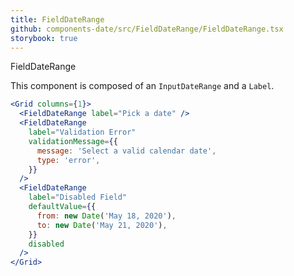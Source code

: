 ```yaml
---
title: FieldDateRange
github: components-date/src/FieldDateRange/FieldDateRange.tsx
storybook: true
---
```



<ImportMessage packageName="components-date">FieldDateRange</ImportMessage>

This component is composed of an `InputDateRange` and a `Label`.

```jsx
<Grid columns={1}>
  <FieldDateRange label="Pick a date" />
  <FieldDateRange
    label="Validation Error"
    validationMessage={{
      message: 'Select a valid calendar date',
      type: 'error',
    }}
  />
  <FieldDateRange
    label="Disabled Field"
    defaultValue={{
      from: new Date('May 18, 2020'),
      to: new Date('May 21, 2020'),
    }}
    disabled
  />
</Grid>
```
